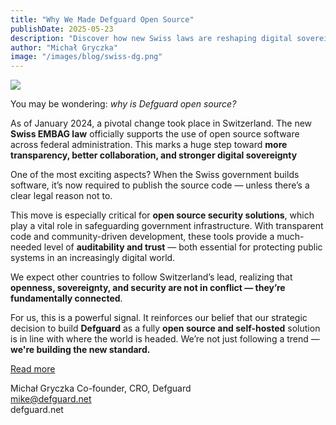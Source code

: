 ```yaml
---
title: "Why We Made Defguard Open Source"
publishDate: 2025-05-23
description: "Discover how new Swiss laws are reshaping digital sovereignty — and why Defguard’s open source model is leading the way in secure, transparent infrastructure."
author: "Michał Gryczka"
image: "/images/blog/swiss-dg.png"
---
```


![](/images/blog/swiss-dg.png)

You may be wondering: _why is Defguard open source?_

As of January 2024, a pivotal change took place in Switzerland. The new **Swiss EMBAG law** officially supports the use of open source software across federal administration. This marks a huge step toward **more transparency, better collaboration, and stronger digital sovereignty**

One of the most exciting aspects? When the Swiss government builds software, it’s now required to publish the source code — unless there’s a clear legal reason not to.

This move is especially critical for **open source security solutions**, which play a vital role in safeguarding government infrastructure. With transparent code and community-driven development, these tools provide a much-needed level of **auditability and trust** — both essential for protecting public systems in an increasingly digital world.

We expect other countries to follow Switzerland’s lead, realizing that **openness, sovereignty, and security are not in conflict — they’re fundamentally connected**.

For us, this is a powerful signal. It reinforces our belief that our strategic decision to build **Defguard** as a fully **open source and self-hosted** solution is in line with where the world is headed. We’re not just following a trend — **we're building the new standard.**

[Read more](https://datenrecht.ch/en/bundesgesetz-ueber-den-einsatz-elektronischer-mittel-zur-erfuellung-von-behoerdenaufgaben-embag-in-schlussabstimmung-angenommen/)

Michał Gryczka
Co-founder, CRO, Defguard  
mike@defguard.net  
defguard.net
